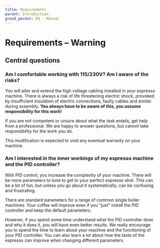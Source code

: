 ```yaml
---
title: Requirements
parent: Introduction
grand_parent: EN - Manual
---
```


# Requirements – Warning

<Caution />

## Central questions

### Am I comfortable working with 115/230V? Am I aware of the risks?

You will alter and extend the high voltage cabling installed in your espresso machine. There is always a risk of life threatening electric shock, provoked by insufficient insulation of electric connections, faulty cables and similar during assembly. **You always have to be aware of this, you assume responsibility for this work!**

If you are not competent or unsure about what the task entails, get help from a professional. We are happy to answer questions, but cannot take responsibility for the work you do.

This modification is expected to void any eventual warranty on your machine.

### Am I interested in the inner workings of my espresso machine and the PID controller?

With PID control, you increase the complexity of your machine. There will be more parameters to tune to get to your perfect espresso shot. This can be a lot of fun, but unless you go about it systematically, can be confusing and frustrating.

There are standard parameters for a range of common single boiler machines. Your coffee will improve even if you "just" install the PID controller and keep the default parameters.

However, if you spend some time understand what the PID controller does and why it does it, you will have even better results. We really encourage you to spend the time to learn about your machine and the functioning of your PID controller. You can also learn a lot about how the taste of the espresso can improve when changing different parameters.
